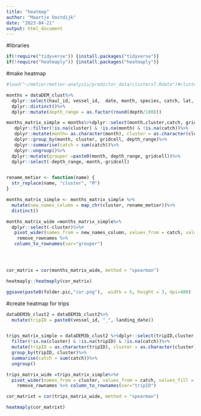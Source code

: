 ```yaml
---
title: "heatmap"
author: "Maartje Oostdijk"
date: "2023-04-21"
output: html_document
---
```


#libraries
```r
if(!require("tidyverse")) {install.packages("tidyverse")}
if(!require("heatmaply")) {install.packages("heatmaply")}

```

#make heatmap
```r
#load("~/metier/metier-analysis/predictor_data/clusters7.Rdata")#cluster data

months = dataDEM_clust%>%
  dplyr::select(haul_id, vessel_id,  date, month, species, catch, lat, lon, cluster, gridcell, depth)%>%
  dplyr::distinct()%>%
  dplyr::mutate(depth_range = as.factor(round(depth/100)))

months_matrix_simple = months%>%dplyr::select(month,cluster,catch, gridcell, depth_range) %>% 
   dplyr::filter(!is.na(cluster) & !is.na(month) & !is.na(catch))%>%
   dplyr::mutate(month= as.character(month), cluster = as.character(cluster), catch = as.integer(catch))%>%
   dplyr::group_by(month, cluster, gridcell, depth_range)%>%
   dplyr::summarise(catch = sum(catch))%>%
   dplyr::ungroup()%>%
  dplyr::mutate(grouper =paste0(month, depth_range, gridcell))%>%
  dplyr::select(-depth_range,-month,-gridcell)


rename_metier <- function(name) {
  str_replace(name, "cluster", "M")
}

months_matrix_simple <- months_matrix_simple %>%
  mutate(new_names_column = map_chr(cluster, rename_metier))%>%
  distinct()

months_matrix_wide =months_matrix_simple%>%
  dplyr::select(-cluster)%>%#
   pivot_wider(names_from = new_names_column, values_from = catch, values_fill = 0) %>% 
    remove_rownames %>% 
   column_to_rownames(var="grouper")




cor_matrix = cor(months_matrix_wide, method = "spearman")

heatmaply::heatmaply(cor_matrix)

ggsave(paste0(folder.pic,"cor.png"),  width = 5, height = 3, dpi=400)

```





#create heatmap for trips
```r
dataDEM3b_clust2 = dataDEM3b_clust2%>%
  mutate(tripID = paste0(vessel_id, "_", landing_date))


trips_matrix_simple = dataDEM3b_clust2 %>%dplyr::select(tripID,cluster,catch) %>% 
  filter(!is.na(cluster) & !is.na(tripID) & !is.na(catch))%>%
  mutate(tripID = as.character(tripID), cluster = as.character(cluster), catch = as.integer(catch))%>%
  group_by(tripID, cluster)%>%
  summarise(catch = sum(catch))%>%
  ungroup()

trips_matrix_wide =trips_matrix_simple%>%#
  pivot_wider(names_from = cluster, values_from = catch, values_fill = 0) %>% 
    remove_rownames %>% column_to_rownames(var="tripID")

cor_matrixt = cor(trips_matrix_wide, method = "spearman")

heatmaply(cor_matrixt)

```


